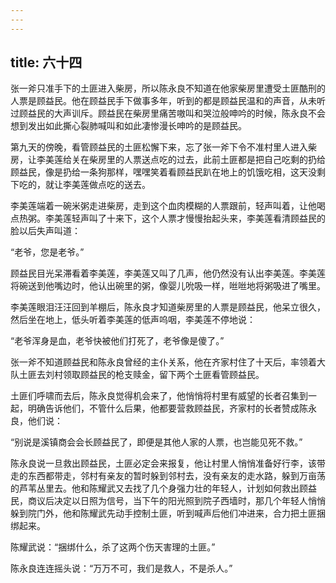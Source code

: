 ```yaml
---
---
---
```

title: 六十四
---



张一斧只准手下的土匪进入柴房，所以陈永良不知道在他家柴房里遭受土匪酷刑的人票是顾益民。他在顾益民手下做事多年，听到的都是顾益民温和的声音，从未听过顾益民的大声训斥。顾益民在柴房里痛苦嗷叫和哭泣般呻吟的时候，陈永良不会想到发出如此撕心裂肺喊叫和如此凄惨漫长呻吟的是顾益民。

第九天的傍晚，看管顾益民的土匪松懈下来，忘了张一斧下令不准村里人进入柴房，让李美莲给关在柴房里的人票送点吃的过去，此前土匪都是把自己吃剩的扔给顾益民，像是扔给一条狗那样，嘿嘿笑着看顾益民趴在地上的饥饿吃相，这天没剩下吃的，就让李美莲做点吃的送去。

李美莲端着一碗米粥走进柴房，走到这个血肉模糊的人票跟前，轻声叫着，让他喝点热粥。李美莲轻声叫了十来下，这个人票才慢慢抬起头来，李美莲看清顾益民的脸以后失声叫道：

“老爷，您是老爷。”

顾益民目光呆滞看着李美莲，李美莲又叫了几声，他仍然没有认出李美莲。李美莲将碗送到他嘴边时，他认出碗里的粥，像婴儿吮吸一样，咝咝地将粥吸进了嘴里。

李美莲眼泪汪汪回到羊棚后，陈永良才知道柴房里的人票是顾益民，他呆立很久，然后坐在地上，低头听着李美莲的低声呜咽，李美莲不停地说：

“老爷浑身是血，老爷快被他们打死了，老爷像是傻了。”

张一斧不知道顾益民和陈永良曾经的主仆关系，他在齐家村住了十天后，率领着大队土匪去刘村领取顾益民的枪支赎金，留下两个土匪看管顾益民。

土匪们呼啸而去后，陈永良觉得机会来了，他悄悄将村里有威望的长者召集到一起，明确告诉他们，不管什么后果，他都要营救顾益民，齐家村的长者赞成陈永良，他们说：

“别说是溪镇商会会长顾益民了，即便是其他人家的人票，也岂能见死不救。”

陈永良说一旦救出顾益民，土匪必定会来报复，他让村里人悄悄准备好行李，该带走的东西都带走，邻村有亲友的暂时躲到邻村去，没有亲友的走水路，躲到万亩荡的芦苇丛里去。他和陈耀武又去找了几个身强力壮的年轻人，计划如何救出顾益民，商议后决定以日照为信号，当下午的阳光照到院子西墙时，那几个年轻人悄悄躲到院门外，他和陈耀武先动手控制土匪，听到喊声后他们冲进来，合力把土匪捆绑起来。

陈耀武说：“捆绑什么，杀了这两个伤天害理的土匪。”

陈永良连连摇头说：“万万不可，我们是救人，不是杀人。”